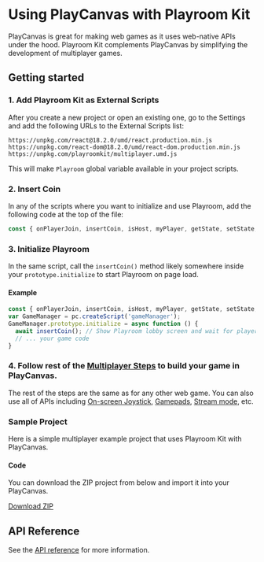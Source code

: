 
# Using PlayCanvas with Playroom Kit

PlayCanvas is great for making web games as it uses web-native APIs under the hood. Playroom Kit complements PlayCanvas by simplifying the development of multiplayer games.

## Getting started

### 1. Add Playroom Kit as External Scripts
After you create a new project or open an existing one, go to the Settings and add the following URLs to the External Scripts list:

```
https://unpkg.com/react@18.2.0/umd/react.production.min.js
https://unpkg.com/react-dom@18.2.0/umd/react-dom.production.min.js
https://unpkg.com/playroomkit/multiplayer.umd.js
```

This will make `Playroom` global variable available in your project scripts.

### 2. Insert Coin

In any of the scripts where you want to initialize and use Playroom, add the following code at the top of the file:

```javascript
const { onPlayerJoin, insertCoin, isHost, myPlayer, getState, setState, Joystick } = Playroom;

```

### 3. Initialize Playroom

In the same script, call the `insertCoin()` method likely somewhere inside your `prototype.initialize` to start Playroom on page load.

#### Example
```javascript
const { onPlayerJoin, insertCoin, isHost, myPlayer, getState, setState, Joystick } = Playroom;
var GameManager = pc.createScript('gameManager');
GameManager.prototype.initialize = async function () {
  await insertCoin(); // Show Playroom lobby screen and wait for players to join
  // ... your game code
}
```

### 4. Follow rest of the [Multiplayer Steps](/multiplayer) to build your game in PlayCanvas.
The rest of the steps are the same as for any other web game. You can also use all of APIs including [On-screen Joystick](/multiplayer/joystick), [Gamepads](/multiplayer/gamepads), [Stream mode](/multiplayer/stream), etc.

### Sample Project

Here is a simple multiplayer example project that uses Playroom Kit with PlayCanvas. 

<Preview src="/demos/playcanvascubes/index.html" maxPlayers={1} />

#### Code

You can download the ZIP project from below and import it into your PlayCanvas.

[Download ZIP](/demos/playcanvascubes.zip)

## API Reference

See the [API reference](/apidocs) for more information.